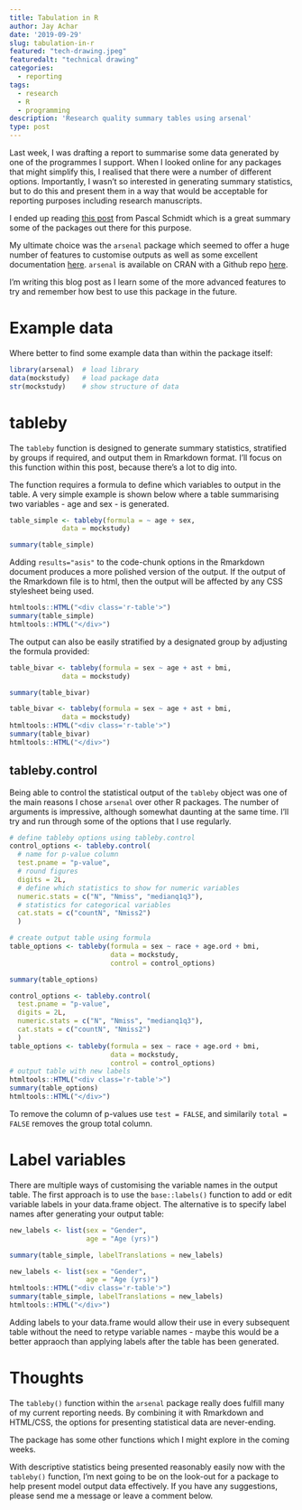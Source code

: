 ```yaml
---
title: Tabulation in R
author: Jay Achar
date: '2019-09-29'
slug: tabulation-in-r
featured: "tech-drawing.jpeg"
featuredalt: "technical drawing"
categories:
  - reporting
tags:
  - research
  - R
  - programming
description: 'Research quality summary tables using arsenal'
type: post
---
```

Last week, I was drafting a report to summarise some data generated by one of the programmes I support. When I looked online for any packages that might simplify this, I realised that there were a number of different options. Importantly, I wasn't so interested in generating summary statistics, but to do this and present them in a way that would be acceptable for reporting purposes including research manuscripts.

I ended up reading <a href="https://thatdatatho.com/2018/08/20/easily-create-descriptive-summary-statistic-tables-r-studio/" target="_blank">this post</a> from Pascal Schmidt which is a great summary some of the packages out there for this purpose.

My ultimate choice was the `arsenal` package which seemed to offer a huge number of features to customise outputs as well as some excellent documentation <a href="https://cran.r-project.org/web/packages/arsenal/" target="_blank">here</a>. `arsenal` is available on CRAN with a Github repo <a href="https://github.com/eheinzen/arsenal" target="_blank">here</a>.

I'm writing this blog post as I learn some of the more advanced features to try and remember how best to use this package in the future.

# Example data

Where better to find some example data than within the package itself:

```r
library(arsenal)  # load library
data(mockstudy)   # load package data
str(mockstudy)    # show structure of data
```

# tableby

The `tableby` function is designed to generate summary statistics, stratified by groups if required, and output them in Rmarkdown format. I'll focus on this function within this post, because there's a lot to dig into.

The function requires a formula to define which variables to output in the table. A very simple example is shown below where a table summarising two variables - age and sex - is generated.

```r
table_simple <- tableby(formula = ~ age + sex,
             data = mockstudy)

summary(table_simple)
```

Adding `results="asis"` to the code-chunk options in the Rmarkdown document produces a more polished version of the output. If the output of the Rmarkdown file is to html, then the output will be affected by any CSS stylesheet being used.

```r
htmltools::HTML("<div class='r-table'>")
summary(table_simple)
htmltools::HTML("</div>")
```

The output can also be easily stratified by a designated group by adjusting the formula provided:
```r
table_bivar <- tableby(formula = sex ~ age + ast + bmi,
             data = mockstudy)

summary(table_bivar)
```

```r
table_bivar <- tableby(formula = sex ~ age + ast + bmi,
             data = mockstudy)
htmltools::HTML("<div class='r-table'>")
summary(table_bivar)
htmltools::HTML("</div>")
```


## tableby.control

Being able to control the statistical output of the `tableby` object was one of the main reasons I chose `arsenal` over other R packages. The number of arguments is impressive, although somewhat daunting at the same time. I'll try and run through some of the options that I use regularly.

```r
# define tableby options using tableby.control
control_options <- tableby.control(
  # name for p-value column
  test.pname = "p-value",
  # round figures
  digits = 2L,
  # define which statistics to show for numeric variables
  numeric.stats = c("N", "Nmiss", "medianq1q3"),
  # statistics for categorical variables
  cat.stats = c("countN", "Nmiss2")
  )

# create output table using formula
table_options <- tableby(formula = sex ~ race + age.ord + bmi,
                         data = mockstudy,
                         control = control_options)

summary(table_options)
```

```r
control_options <- tableby.control(
  test.pname = "p-value",
  digits = 2L,
  numeric.stats = c("N", "Nmiss", "medianq1q3"),
  cat.stats = c("countN", "Nmiss2")
  )
table_options <- tableby(formula = sex ~ race + age.ord + bmi,
                         data = mockstudy,
                         control = control_options)
# output table with new labels
htmltools::HTML("<div class='r-table'>")
summary(table_options)
htmltools::HTML("</div>")
```

To remove the column of p-values use `test = FALSE`, and similarily `total = FALSE` removes the group total column.

# Label variables

There are multiple ways of customising the variable names in the output table. The first approach is to use the `base::labels()` function to add or edit variable labels in your data.frame object.
The alternative is to specify label names after generating your output table:

```r
new_labels <- list(sex = "Gender",
                   age = "Age (yrs)")

summary(table_simple, labelTranslations = new_labels)
```
```r
new_labels <- list(sex = "Gender",
                   age = "Age (yrs)")
htmltools::HTML("<div class='r-table'>")
summary(table_simple, labelTranslations = new_labels)
htmltools::HTML("</div>")
```


Adding labels to your data.frame would allow their use in every subsequent table without the need to retype variable names - maybe this would be a better appraoch than applying labels after the table has been generated.

# Thoughts

The `tableby()` function within the `arsenal` package really does fulfill many of my current reporting needs. By combining it with Rmarkdown and HTML/CSS, the options for presenting statistical data are never-ending.

The package has some other functions which I might explore in the coming weeks.

With descriptive statistics being presented reasonably easily now with the `tableby()` function, I'm next going to be on the look-out for a package to help present model output data effectively. If you have any suggestions, please send me a message or leave a comment below.
